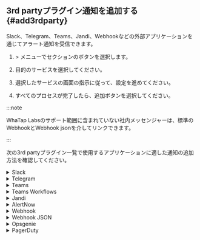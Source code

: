 ## 3rd partyプラグイン通知を追加する {#add3rdparty}

Slack、Telegram、Teams、Jandi、Webhookなどの外部アプリケーションを通じてアラート通知を受信できます。

1. <Cmdname sid="event_statistic" className="uitext" /> &gt; <Cmdname sid="eventNoti" className="uitext" />メニューで<Cmdname sid="3rd_party_plugin" className="uitext" />セクションの<Cmdname sid="adding" className="uitext" />ボタンを選択します。

2. 目的のサービスを選択してください。

   <ImgLang img='set-event-3rd-party-plugin.png' desc='3rd partyプラグイン追加' />

3. 選択したサービスの画面の指示に従って、設定を進めてください。

4. すべてのプロセスが完了したら、追加ボタンを選択してください。

:::note

WhaTap Labsのサポート範囲に含まれていない社内メッセンジャーは、標準のWebhookとWebhook jsonを介してリンクできます。

:::

次の3rd partyプラグイン一覧で使用するアプリケーションに適した通知の追加方法を確認してください。

<details>

<summary>Slack</summary>

画面の下に<Cmdname sid="add_to_slack" className="uitext" />ボタンをクリックすると、Slackのチームおよびチャンネルに**WhaTapNotiBot**を登録することができます。

<ImgLang img='3rdparty/set-event-3rd-party-plugin-add-slack.png' desc='Slack' />

</details>

<details>

<summary>Telegram</summary>

1. **Telegram**から**@WhaTapApmNotiBot**を検索してください。

   <ImgLang img='3rdparty/set-event-3rd-party-plugin-add-telegram.png' desc='Telegram' />

2. アラート通知を受信するプロジェクトのアクセスキーをチャットウィンドウに入力します。

   <ImgLang img='3rdparty/set-event-3rd-party-plugin-add-telegram-license.png' desc='Telegram' />

:::note

以下は、使用可能なコマンドの一覧です。

- `/help`: コマンド一覧を表示する

- `/license`: 通知を受けるプロジェクトのアクセスキーを入力

- `/remove`: 通知を受けないプロジェクトコードを入力

- `/list`: 現在通知を受けているプロジェクトコードを表示する

:::

</details>

<details>

<summary>Teams</summary>

1. 通知を受けるチャンネルの**コネクター**設定へ移動してください。

   <ImgLang img="3rdparty/management_event_new_teams_step_01.png" className="width-200" desc="Teams" />

2. **Webhook**を追加し、**構成**ボタンをクリックして次のステップへ進んでください。

   <ImgLang img="3rdparty/management_event_new_teams_step_02.png" className="width-600" desc="Teams" />

3. Webhook名を入力してから**生成**ボタンをクリックしてください。

   <ImgLang img="3rdparty/management_event_new_teams_step_03.png" className="width-600" desc="Teams" />

4. 生成したWebhhok URLをコピーしてください。

   <ImgLang img="3rdparty/management_event_new_teams_step_04.png" className="width-600" desc="Teams" />

5. WhaTapモニタリングサービスの<Cmdname sid="TTL06656" className="uitext" />画面に戻って<UI>Channel Name</UI>と<UI>Webhook URL</UI>項目を入力してください。

   <ImgLang img="3rdparty/set-event-3rd-party-plugin-add-teams.png" className="width-600" desc="登録" />

6. <Cmdname sid="BTN06673" className="uitext" />ボタンを選択します。

</details>

<details>

<summary>Teams Workflows</summary>

ワークフローを使用するには、**Microsoft Teams**にアクセスできるアカウントと、ビジネスプランのサブスクリプションが必要です。

1. **チーム**メニューで詳細(...) ボタンを選択した後、**チャンネル追加**をクリックします。

   <ImgLang img="3rdparty/teams_workflows_step_01.png" desc="Teams Workflows" />

2. チャンネル名と説明を入力し、チャンネルタイプを**標準**を選択します。

   <ImgLang img="3rdparty/teams_workflows_step_02.png" desc="Teams Workflows" />

   :::note

   チャンネルタイプを**共有**で選択すると、ワークフローを使用できず、**非公開**を選択すると、ワークフローを追加できますが、通知を受信できません。

   :::

3. 生成したチャンネルで詳細を見る(...) ボタンを選択した後、**ワークフロー**をクリックします。

   <ImgLang img="3rdparty/teams_workflows_step_03.png" desc="Teams Workflows" />

4. **ワークフロー**ダイアログボックスの**ワークフロー**の一覧で**ウェブフックのリクエストが受信されたら、チャンネルに掲示**を選択した後、**追加ワークフロー**をクリックします。

   <ImgLang img="3rdparty/teams_workflows_step_04.png" desc="Teams Workflows" />

5. 名前と接続状態を確認した後、**次**ボタンをクリックします。

   <ImgLang img="3rdparty/teams_workflows_step_05.png" desc="Teams Workflows" />

6. 詳細情報をご確認の上、**ワークフロー追加**ボタンをクリックします。

   <ImgLang img="3rdparty/teams_workflows_step_06.png" desc="Teams Workflows" />

7. ワークフローの追加を完了しました。**生成されたアドレス**をコピーします。

   <ImgLang img="3rdparty/teams_workflows_step_07.png" desc="Teams Workflows" />

8. WhaTapモニタリングサービスの<Cmdname sid="TTL06656" className="uitext" />画面に戻って<UI>Channel Name</UI>と<UI>Webhook URL</UI>項目を入力してください。

   <ImgLang img="3rdparty/set-event-3rd-party-plugin-add-teams.png" className="width-600" desc="登録" />

9. <Cmdname sid="BTN06673" className="uitext" />ボタンを選択します。

</details>

<details>

<summary>Jandi</summary>

1. アラート通知を受信するトピック、またはチャットから**Jandi Connect**設定へ移動してください。

2. **コネクト一覧**で<b>Webhook受信(Incoming Webhook)</b>項目で**連携**ボタンを選択してください。

   <ImgLang img="3rdparty/management_event_jandi_step_01.png" desc="Jandi" />

3. **連携**タブで**連携追加**ボタンを選択してください。

4. **Webhook URL登録**項目にWebhook URLをコピーしてください。

   <ImgLang img="3rdparty/management_event_jandi_step_02.png" desc="Jandi" />

5. WhaTapモニタリングサービスの<Cmdname sid="TTL06656" className="uitext" />画面に戻って<UI>Channel Name</UI>と<UI>Webhook URL</UI>項目を入力してください。

   <ImgLang img="3rdparty/set-event-3rd-party-plugin-add-teams.png" className="width-600" desc="登録" />

6. <Cmdname sid="BTN06673" className="uitext" />ボタンを選択します。

</details>

<details>

<summary>AlertNow</summary>

1. **AlerNow**サービスに接続してから**Integration**メニューへ移動してください。

   <ImgLang img="3rdparty/management_event_alertnow_step_01.png" desc="AlertNow" className="width-200" />

2. **Integration**メニューの**インテグレーション生成**ボタンを選択してください。

   <ImgLang img="3rdparty/management_event_alertnow_step_02.png" desc="AlertNow" className="width-600" />

3. Integrationタイプから**WhaTap**を選択してください。

   ![AlerNow](/img/3rdparty/management_event_alertnow_step_03.png)

4. **Integration生成**画面で名前と名前の指定ルールを設定してください。

   <ImgLang img="3rdparty/management_event_alertnow_step_04.png" desc="AlertNow" className="width-600" />

5. **確認**ボタンを選択するとIntegrationが生成されます。

6. 生成されたIntegrationの一覧を確認し、該当のIntegration項目を選択してください。

   <ImgLang img="3rdparty/management_event_alertnow_step_05.png" desc="AlertNow" className="width-600" />

7. 詳細画面で**URL**項目の右側に、コピーするボタンを選択してURLをコピーしてください。

   <ImgLang img="3rdparty/management_event_alertnow_step_06.png" desc="AlertNow" className="width-600" />

8. WhaTapモニタリングサービスの<Cmdname sid="TTL06656" className="uitext" />画面に戻って<UI>Channel Name</UI>と<UI>Webhook URL</UI>項目を入力してください。

   <ImgLang img="3rdparty/set-event-3rd-party-plugin-add-teams.png" className="width-600" desc="登録" />

9. <Cmdname sid="BTN06673" className="uitext" />ボタンを選択します。

</details>

<details>

<summary>Webhook</summary>

1. 通知を受けるWebhookを登録してください。登録したURLに、POST Methodで通知の`title`, `text`が転送されます。

   ![Webhook](/img/3rdparty/set-event-3rd-party-plugin-add-webhook.png)

2. <UI>Webhook Name</UI>と<UI>Webhook URL</UI>項目を入力してください。

   <ImgLang img="3rdparty/set-event-3rd-party-plugin-add-webhook-options.png" className="width-600" desc="登録" />

3. <Cmdname sid="BTN06673" className="uitext" />ボタンを選択します。

</details>

<details>

<summary>Webhook JSON</summary>

1. 通知を受けるWebhookを登録してください。登録したURLに、POST Methodで通知データがJSON形で転送されます。

   ![Webhook](/img/3rdparty/set-event-3rd-party-plugin-add-webhook-json.png)

2. <UI>Webhook Name</UI>と<UI>Webhook URL</UI>項目を入力してください。

   <ImgLang img="3rdparty/set-event-3rd-party-plugin-add-webhook-json-options.png" className="width-600" desc="登録" />

3. <Cmdname sid="BTN06673" className="uitext" />ボタンを選択します。

:::note

- イベント状態(`status`)はイベント発生(`on`)、イベントの解消(`off`)で区分できます。

- `level`は`None`, `Info`, `Warning`, `Critical`のいずれかに分類されます。

- Header値を追加するには<Cmdname sid="TTL06674" className="uitext" />を選択してください。

:::

</details>

<details>

<summary>Opsgenie</summary>

1. **Teams**メニューで通知を受信するチームを選択してから、**Integrations**メニューをクリックしてください。

   ![Opsgenie](/img/3rdparty/management_event_opsgenie_step_01.png)

2. **Add Integration**ボタンを選択してください。

   ![Opsgenie](/img/3rdparty/management_event_opsgenie_step_02.png)

3. Integration一覧で'API'を検索してから、選択してください。

   ![Opsgenie](/img/3rdparty/management_event_opsgenie_step_03.png)

4. API名およびTeamを割り当てて各権限を設定してください。

   ![Opsgenie](/img/3rdparty/management_event_opsgenie_step_04.png)

5. **Save Integration**ボタンを選択してください。

6. WhaTapモニタリングサービスの<Cmdname sid="TTL06656" className="uitext" />画面に戻って<UI>Name</UI>と<UI>API Key</UI>項目を入力してください。

   <ImgLang img="3rdparty/set-event-3rd-party-plugin-add-opsgenie-options.png" className="width-600" desc="登録" />

7. <Cmdname sid="BTN06673" className="uitext" />ボタンを選択します。

</details>

<details>

<summary>PagerDuty</summary>

1. [PagerDuty](https://www.pagerduty.com/)アカウントに登録してログインしたことを確認します。

2. PagerDutyで**Services** &gt; **Service Directory**メニューに入って**New Service**ボタンを選択します。

   ![PagerDuty](https://preview.whatap.io/assets/assets/image/management_event_pagerduty_step_01.jpg)

3. Service情報を入力の上、**Next**ボタンを選択します。

   ![PagerDuty](https://preview.whatap.io/assets/assets/image/management_event_pagerduty_step_02.jpg)

4. Escalation Policyを設定して**Next**ボタンを選択します。

   ![PagerDuty](https://preview.whatap.io/assets/assets/image/management_event_pagerduty_step_03.jpg)

5. **Alert Grouping**と**Transient Alerts**項目を設定して**Next**ボタンを選択します。

   ![PagerDuty](https://preview.whatap.io/assets/assets/image/management_event_pagerduty_step_04.jpg)

6. **Integrations**で**Event API V2**を選択して**Create Service**ボタンをクリックします。

   ![PagerDuty](https://preview.whatap.io/assets/assets/image/management_event_pagerduty_step_05.jpg)

7. 生成したService画面で、**Integration Name**と**Integration Key**値をコピーします。

   ![PagerDuty](https://preview.whatap.io/assets/assets/image/management_event_pagerduty_step_06.jpg)

8. WhaTapモニタリングサービスの<Cmdname sid="TTL06656" className="uitext" />画面に戻って<UI>Integration Name</UI>と<UI>Integration Key</UI>項目を入力します。

   <ImgLang img="3rdparty/set-event-3rd-party-plugin-add-pagerduty-options.png" className="width-600" desc="Register" />

:::note

メッセージを受信できなかったり、プラグインが登録されていない場合は、**Integration Name**または**Integration Key**値が正しいか確認します。

:::

</details>
